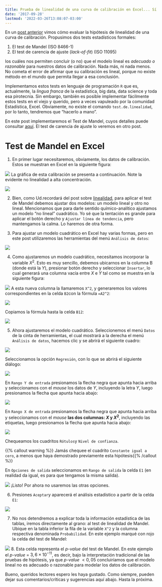 ```yaml
---
title: Prueba de linealidad de una curva de calibración en Excel... Sí ¡En Excel!
date: '2017-09-28'
lastmod: '2022-03-26T13:08:07-03:00'
---
```



En un [post anterior](https://www.analytical.cl/post/como-demuestro-que-mi-curva-de-calibracion-es-lineal/) vimos cómo evaluar la hipótesis de linealidad
de una curva de calibración. Propusimos dos tests estadísticos formales:

1. El test de Mandel (ISO 8466-1)
2. El test de carencia de ajuste (_lack-of-fit_) (ISO 11095)

los cuáles nos permiten concluir (o no) que el modelo
lineal es _adecuado o razonable_ para nuestros datos de calibración. 
Nada más, ni nada menos. No cometa el error de afirmar que su calibración es 
lineal, porque no existe método en el mundo que permita llegar a esa 
conclusión.

Implementamos estos tests en lenguaje de programación `R` que es, actualmente,
la _lingua franca_ de la estadística, big data, data science y toda esa
pirotecnia. Sin embargo, también es posible implementar fácilmente
estos tests en el viejo y querido, pero a veces vapuleado por la comunidad
Estadística, Excel. Obviamente, 
no existe el comando `test.de.linealidad`, por lo tanto, tendremos que 
"hacerlo a mano".

En este post implementaremos el Test de Mandel, cuyos detalles puede
consultar [aquí](https://www.analytical.cl/post/como-demuestro-que-mi-curva-de-calibracion-es-lineal/). El test de carencia de ajuste lo veremos en otro post.

# Test de Mandel en Excel

1. En primer lugar necesitaremos, obviamente, los datos de calibración. 
Estos se muestran en Excel en la siguiente figura:

![](datos.png)
La gráfica de esta calibración se presenta a continuación. Note la 
evidente no linealidad a alta concentración.

![](plot_cal.png)

2. Bien, como Ud.recordará del post sobre [linealidad](https://www.analytical.cl/post/como-demuestro-que-mi-curva-de-calibracion-es-lineal/), para aplicar el test de Mandel debemos
ajustar dos modelos: un modelo lineal y otro no lineal. Mencionamos que para 
darle sentido 
químico-analítico ajustamos un modelo "no lineal" cuadrático. Yo sé que la 
tentación 
es grande para aplicar el botón derecho y `Ajustar línea de tendencia`, pero
mantengamos la calma. Lo haremos de otra forma.

3. Para ajustar un modelo cuadrático en Excel hay varias formas, pero en este 
post utilizaremos las herramientas del menú `Análisis de datos`:

![](tools.png)

4. Como ajustaremos un modelo cuadrático, necesitamos incorporar la 
variable $X^2$. Esto es muy sencillo, debemos ubicarnos
en la columna B (donde está la $Y$), presionar botón derecho y seleccionar
`Insertar`, lo cual generará una columna vacía entre $X$ e $Y$ tal 
como se muestra en la siguiente figura:

![](insertar.png)
A esta nueva columna la llamaremos `X^2`, y generaremos los valores 
correspondientes en la celda `B2`con la fórmula `=A2^2`: 

![](formula.png)

Copiamos la fórmula hasta la celda `B12`:

![](copiada.png)


5. Ahora ajustaremos el modelo cuadrático. Seleccionemos el menú `Datos` de
la cinta de herramientas, el cual mostrará a la derecha el menú
`Análisis de datos`, hacemos clic y se abrirá el siguiente cuadro:

![](cuadro.png)

Seleccionamos la opción `Regresión`, con lo que se abrirá el siguiente
diálogo:

![](regresion.png)

En `Rango Y de entrada` presionamos la flecha negra que apunta hacia arriba
y seleccionamos con el _mouse_ los datos de $Y$, incluyendo la letra $Y$, 
luego presionamos la flecha que apunta hacia abajo:

![](rangoy.png)

En `Rango X de entrada` presionamos la flecha negra que apunta hacia arriba
y seleccionamos con el _mouse_ **las dos columnas: $X$ y $X^2$**, 
incluyendo las etiquetas, luego presionamos la flecha que apunta hacia abajo:

![](rangox.png)

Chequeamos los cuadritos `Rótulos`y `Nivel de confianza`.

{{% callout warning %}}
Jamás chequee el cuadrito `Constante igual a cero`, a menos que haya
demostrado previamente esta hipótesis{{% /callout %}}

En `Opciones de salida` seleccionamos en `Rango de salida` la celda 
`E1` (en realidad da igual, es para que tengamos la misma salida).

![](cuadrolisto.png)
¡Listo! Por ahora no usaremos las otras opciones.

6. Presiones `Aceptar`y aparecerá el análisis estadístico a partir de la 
celda `E1`:

![](analisis.png)

7. No nos detendremos a explicar toda la información estadística de 
las tablas, iremos
directamente al grano: al test de linealidad de Mandel. Ubique en la tabla
inferior la fila de la variable `X^2` y la columna respectiva denominada
`Probabilidad`. En este ejemplo marqué con rojo la celda del test de Mandel:

![](mandel.png)
8. Esta celda representa el _p-value_ del test de Mandel. En este ejemplo
el _p-value_ = $3,6\times 10^{-11}$, es decir, 
bajo la interpretación tradicional
de las pruebas de hipótesis, ya que _p-value_ $< 0,05$ 
concluiríamos que el modelo lineal no es adecuado o razonable para modelar 
los datos de calibración. 

Bueno, queridos lectores espero les haya gustado. Como siempre, 
pueden dejar sus comentarios/críticas y sugerencias aquí abajo.
Hasta la próxima.




